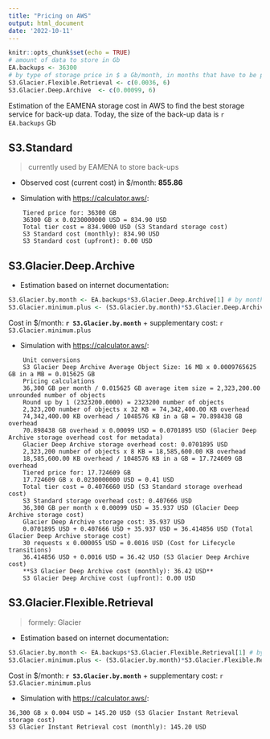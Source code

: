 ```yaml
---
title: "Pricing on AWS"
output: html_document
date: '2022-10-11'
---
```


```r
knitr::opts_chunk$set(echo = TRUE)
# amount of data to store in Gb
EA.backups <- 36300
# by type of storage price in $ a Gb/month, in months that have to be paid (minimum storage duration)
S3.Glacier.Flexible.Retrieval <- c(0.0036, 6)
S3.Glacier.Deep.Archive  <- c(0.00099, 6)
```

Estimation of the EAMENA storage cost in AWS to find the best storage service for back-up data. Today, the size of the back-up data is `r EA.backups` Gb

## S3.Standard
> currently used by EAMENA to store back-ups

-   Observed cost (current cost) in \$/month: **855.86**

-   Simulation with <https://calculator.aws/>:

```
    Tiered price for: 36300 GB
    36300 GB x 0.0230000000 USD = 834.90 USD
    Total tier cost = 834.9000 USD (S3 Standard storage cost)
    S3 Standard cost (monthly): 834.90 USD
    S3 Standard cost (upfront): 0.00 USD
```
    
## S3.Glacier.Deep.Archive

-   Estimation based on internet documentation:

```r
S3.Glacier.by.month <- EA.backups*S3.Glacier.Deep.Archive[1] # by month
S3.Glacier.minimum.plus <- (S3.Glacier.by.month)*S3.Glacier.Deep.Archive[2] # supplementary cost
```

Cost in \$/month: **`r S3.Glacier.by.month`** + supplementary cost: `r S3.Glacier.minimum.plus`

-   Simulation with <https://calculator.aws/>:

```
    Unit conversions
    S3 Glacier Deep Archive Average Object Size: 16 MB x 0.0009765625 GB in a MB = 0.015625 GB
    Pricing calculations
    36,300 GB per month / 0.015625 GB average item size = 2,323,200.00 unrounded number of objects
    Round up by 1 (2323200.0000) = 2323200 number of objects
    2,323,200 number of objects x 32 KB = 74,342,400.00 KB overhead
    74,342,400.00 KB overhead / 1048576 KB in a GB = 70.898438 GB overhead
    70.898438 GB overhead x 0.00099 USD = 0.0701895 USD (Glacier Deep Archive storage overhead cost for metadata)
    Glacier Deep Archive storage overhead cost: 0.0701895 USD
    2,323,200 number of objects x 8 KB = 18,585,600.00 KB overhead
    18,585,600.00 KB overhead / 1048576 KB in a GB = 17.724609 GB overhead
    Tiered price for: 17.724609 GB
    17.724609 GB x 0.0230000000 USD = 0.41 USD
    Total tier cost = 0.4076660 USD (S3 Standard storage overhead cost)
    S3 Standard storage overhead cost: 0.407666 USD
    36,300 GB per month x 0.00099 USD = 35.937 USD (Glacier Deep Archive storage cost)
    Glacier Deep Archive storage cost: 35.937 USD
    0.0701895 USD + 0.407666 USD + 35.937 USD = 36.414856 USD (Total Glacier Deep Archive storage cost)
    30 requests x 0.000055 USD = 0.0016 USD (Cost for Lifecycle transitions)
    36.414856 USD + 0.0016 USD = 36.42 USD (S3 Glacier Deep Archive cost)
    **S3 Glacier Deep Archive cost (monthly): 36.42 USD**
    S3 Glacier Deep Archive cost (upfront): 0.00 USD
```

## S3.Glacier.Flexible.Retrieval

> formely: Glacier

-   Estimation based on internet documentation:

```r
S3.Glacier.by.month <- EA.backups*S3.Glacier.Flexible.Retrieval[1] # by month
S3.Glacier.minimum.plus <- (S3.Glacier.by.month)*S3.Glacier.Flexible.Retrieval[2] # supplementary cost
```

Cost in \$/month: **`r S3.Glacier.by.month`** + supplementary cost: `r S3.Glacier.minimum.plus`

-   Simulation with <https://calculator.aws/>:

```
36,300 GB x 0.004 USD = 145.20 USD (S3 Glacier Instant Retrieval storage cost)
S3 Glacier Instant Retrieval cost (monthly): 145.20 USD
```
